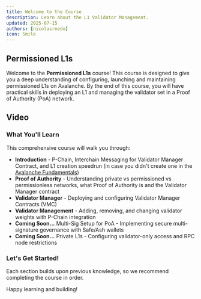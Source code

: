 ```yaml
---
title: Welcome to the Course
description: Learn about the L1 Validator Management.
updated: 2025-07-15
authors: [nicolasrnedo]
icon: Smile
---
```


## Permissioned L1s 

Welcome to the **Permissioned L1s** course! This course is designed to give you a deep
understanding of configuring, launching and maintaining permissioned L1s on Avalanche. By the end of this course, you will have
practical skills in deploying an L1 and managing the validator set in a Proof of Authority (PoA)
network.

## Video

<YouTube id="xgx6VzdR974" params="start=365"/>

### What You'll Learn

This comprehensive course will walk you through:

- **Introduction** - P-Chain, Interchain Messaging for Validator Manager Contract, and L1 creation speedrun (in case you didn't create one in the [Avalanche Fundamentals](/academy/avalanche-fundamentals))
- **Proof of Authority** - Understanding private vs permissioned vs permissionless networks, what Proof of Authority is and the Validator Manager contract
- **Validator Manager** - Deploying and configuring Validator Manager Contracts (VMC)
- **Validator Management** - Adding, removing, and changing validator weights with P-Chain integration
- **Coming Soon...** Multi-Sig Setup for PoA - Implementing secure multi-signature governance with Safe/Ash wallets
- **Coming Soon...** Private L1s - Configuring validator-only access and RPC node restrictions

### Let's Get Started!

Each section builds upon previous knowledge, so we recommend completing the course in order.

Happy learning and building!